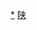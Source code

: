 <div style="position: relative" class="center">
{{Image label begin|image=Administrative Division Xi'an.png|width={{{1|750}}}|link=}} 
{{Image label|x=1640|y=680|scale={{{1|750}}}/2680|text=[[新城区 (西安市)|<span style="color: black;">'''①'''</span>]]}}
{{Image label|x=1610|y=740|scale={{{1|750}}}/2680|text=[[碑林区|<span style="color: black;">'''②'''</span>]]}}
{{Image label|x=1540|y=700|scale={{{1|750}}}/2680|text=[[莲湖区|<span style="color: black;">'''③'''</span>]]}}
{{Image label|x=1730|y=600|scale={{{1|750}}}/2680|text={{vtext|[[灞桥区|<span style="color: black;">'''灞桥区'''</span>]]}}}}
{{Image label|x=1490|y=590|scale={{{1|750}}}/2680|text=[[未央区|<span style="color: black;">'''未央区'''</span>]]}}
{{Image label|x=1530|y=800|scale={{{1|750}}}/2680|text=[[雁塔区|<span style="color: black;">'''雁塔区'''</span>]]}}
{{Image label|x=1960|y=130|scale={{{1|750}}}/2680|text=[[阎良区|<span style="color: black;">'''阎良区'''</span>]]}}
{{Image label|x=1950|y=420|scale={{{1|750}}}/2680|text=[[临潼区|<span style="color: black;">'''临潼区'''</span>]]}}
{{Image label|x=1560|y=1040|scale={{{1|750}}}/2680|text=[[长安区 (西安市)|<span style="color: black;">'''长安区'''</span>]]}}
{{Image label|x=1680|y=350|scale={{{1|750}}}/2680|text=[[高陵区|<span style="color: black;">'''高陵区'''</span>]]}}
{{Image label|x=1110|y=1090|scale={{{1|750}}}/2680|text=[[鄠邑区|<span style="color: black;">'''鄠邑区'''</span>]]}}
{{Image label|x=2110|y=960|scale={{{1|750}}}/2680|text=[[蓝田县|<span style="color: black;">'''蓝田县'''</span>]]}}
{{Image label|x=540|y=1150|scale={{{1|750}}}/2680|text=[[周至县|<span style="color: black;">'''周至县'''</span>]]}}
{{Image label|x=1280|y=280|scale={{{1|750}}}/2680|text=[[新城区 (西安市)|<span style="color: black;">'''① 新城区'''</span>]]}}
{{Image label|x=1280|y=340|scale={{{1|750}}}/2680|text=[[碑林区|<span style="color: black;">'''② 碑林区'''</span>]]}}
{{Image label|x=1280|y=400|scale={{{1|750}}}/2680|text=[[莲湖区|<span style="color: black;">'''③ 莲湖区'''</span>]]}}
</div>
<noinclude>
[[Category:西安行政区划|*]]
[[Category:中华人民共和国地级行政区划图|陕]]
</noinclude>